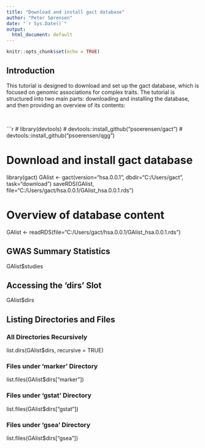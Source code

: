 ```yaml
---
title: "Download and install gact database"
author: "Peter Sørensen"
date: "`r Sys.Date()`"
output:
  html_document: default
---
```


```r
knitr::opts_chunk$set(echo = TRUE)
```

## Introduction
This tutorial is designed to download and set up the gact database, which is focused on genomic associations for complex traits. The tutorial is structured into two main parts: downloading and installing the database, and then providing an overview of its contents:   

<br>

```r

# library(devtools)
# devtools::install_github("psoerensen/gact")
# devtools::install_github("psoerensen/qgg")


# Download and install gact database
library(gact)
GAlist <- gact(version="hsa.0.0.1", dbdir="C:/Users/gact", task="download")
saveRDS(GAlist, file="C:/Users/gact/hsa.0.0.1/GAlist_hsa.0.0.1.rds")


# Overview of database content

GAlist <- readRDS(file="C:/Users/gact/hsa.0.0.1/GAlist_hsa.0.0.1.rds")

## GWAS Summary Statistics
GAlist$studies

## Accessing the 'dirs' Slot
GAlist$dirs

## Listing Directories and Files
### All Directories Recursively
list.dirs(GAlist$dirs, recursive = TRUE)

### Files under 'marker' Directory
list.files(GAlist$dirs["marker"])

### Files under 'gstat' Directory
list.files(GAlist$dirs["gstat"])

### Files under 'gsea' Directory
list.files(GAlist$dirs["gsea"])
